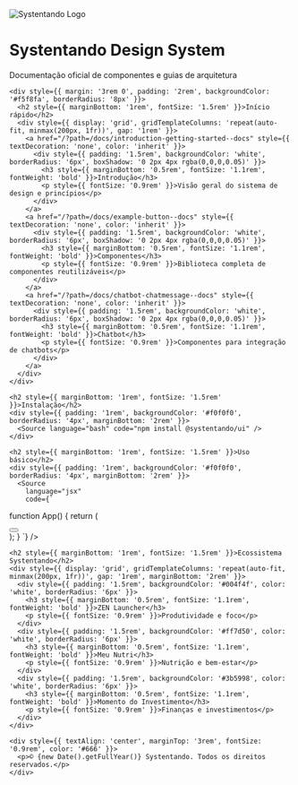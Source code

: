 
<Meta title="Home" />

<Unstyled>
  <div style={{ margin: '0 auto', maxWidth: '800px', padding: '2rem' }}>
    <div style={{ textAlign: 'center', marginBottom: '2rem' }}>
      <img 
        src="./stories/assets/systentando-logo.png" 
        alt="Systentando Logo" 
        style={{ maxWidth: '200px', height: 'auto', margin: '0 auto 1rem' }} 
      />
      <h1 style={{ fontWeight: 'bold', fontSize: '2.5rem' }}>Systentando Design System</h1>
      <p style={{ fontSize: '1.2rem' }}>Documentação oficial de componentes e guias de arquitetura</p>
    </div>

    <div style={{ margin: '3rem 0', padding: '2rem', backgroundColor: '#f5f8fa', borderRadius: '8px' }}>
      <h2 style={{ marginBottom: '1rem', fontSize: '1.5rem' }}>Início rápido</h2>
      <div style={{ display: 'grid', gridTemplateColumns: 'repeat(auto-fit, minmax(200px, 1fr))', gap: '1rem' }}>
        <a href="/?path=/docs/introduction-getting-started--docs" style={{ textDecoration: 'none', color: 'inherit' }}>
          <div style={{ padding: '1.5rem', backgroundColor: 'white', borderRadius: '6px', boxShadow: '0 2px 4px rgba(0,0,0,0.05)' }}>
            <h3 style={{ marginBottom: '0.5rem', fontSize: '1.1rem', fontWeight: 'bold' }}>Introdução</h3>
            <p style={{ fontSize: '0.9rem' }}>Visão geral do sistema de design e princípios</p>
          </div>
        </a>
        <a href="/?path=/docs/example-button--docs" style={{ textDecoration: 'none', color: 'inherit' }}>
          <div style={{ padding: '1.5rem', backgroundColor: 'white', borderRadius: '6px', boxShadow: '0 2px 4px rgba(0,0,0,0.05)' }}>
            <h3 style={{ marginBottom: '0.5rem', fontSize: '1.1rem', fontWeight: 'bold' }}>Componentes</h3>
            <p style={{ fontSize: '0.9rem' }}>Biblioteca completa de componentes reutilizáveis</p>
          </div>
        </a>
        <a href="/?path=/docs/chatbot-chatmessage--docs" style={{ textDecoration: 'none', color: 'inherit' }}>
          <div style={{ padding: '1.5rem', backgroundColor: 'white', borderRadius: '6px', boxShadow: '0 2px 4px rgba(0,0,0,0.05)' }}>
            <h3 style={{ marginBottom: '0.5rem', fontSize: '1.1rem', fontWeight: 'bold' }}>Chatbot</h3>
            <p style={{ fontSize: '0.9rem' }}>Componentes para integração de chatbots</p>
          </div>
        </a>
      </div>
    </div>

    <h2 style={{ marginBottom: '1rem', fontSize: '1.5rem' }}>Instalação</h2>
    <div style={{ padding: '1rem', backgroundColor: '#f0f0f0', borderRadius: '4px', marginBottom: '2rem' }}>
      <Source language="bash" code="npm install @systentando/ui" />
    </div>

    <h2 style={{ marginBottom: '1rem', fontSize: '1.5rem' }}>Uso básico</h2>
    <div style={{ padding: '1rem', backgroundColor: '#f0f0f0', borderRadius: '4px', marginBottom: '2rem' }}>
      <Source 
        language="jsx" 
        code={`

function App() {
  return (
    <div>
      <Button primary label="Clique-me" />
    </div>
  );
}
        `} 
      />
    </div>

    <h2 style={{ marginBottom: '1rem', fontSize: '1.5rem' }}>Ecossistema Systentando</h2>
    <div style={{ display: 'grid', gridTemplateColumns: 'repeat(auto-fit, minmax(200px, 1fr))', gap: '1rem', marginBottom: '2rem' }}>
      <div style={{ padding: '1.5rem', backgroundColor: '#004f4f', color: 'white', borderRadius: '6px' }}>
        <h3 style={{ marginBottom: '0.5rem', fontSize: '1.1rem', fontWeight: 'bold' }}>ZEN Launcher</h3>
        <p style={{ fontSize: '0.9rem' }}>Produtividade e foco</p>
      </div>
      <div style={{ padding: '1.5rem', backgroundColor: '#ff7d50', color: 'white', borderRadius: '6px' }}>
        <h3 style={{ marginBottom: '0.5rem', fontSize: '1.1rem', fontWeight: 'bold' }}>Meu Nutri</h3>
        <p style={{ fontSize: '0.9rem' }}>Nutrição e bem-estar</p>
      </div>
      <div style={{ padding: '1.5rem', backgroundColor: '#3b5998', color: 'white', borderRadius: '6px' }}>
        <h3 style={{ marginBottom: '0.5rem', fontSize: '1.1rem', fontWeight: 'bold' }}>Momento do Investimento</h3>
        <p style={{ fontSize: '0.9rem' }}>Finanças e investimentos</p>
      </div>
    </div>

    <div style={{ textAlign: 'center', marginTop: '3rem', fontSize: '0.9rem', color: '#666' }}>
      <p>© {new Date().getFullYear()} Systentando. Todos os direitos reservados.</p>
    </div>
  </div>
</Unstyled>
